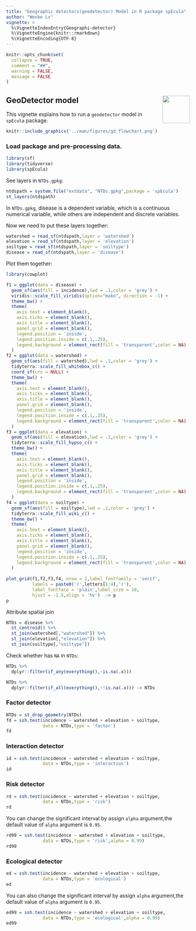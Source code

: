 ```yaml
---
title: "Geographic detectors(geodetector) Model in R package spEcula"
author: "Wenbo Lv"
vignette: >
  %\VignetteIndexEntry{Geographi-detector}
  %\VignetteEngine{knitr::rmarkdown}
  %\VignetteEncoding{UTF-8}
---
```


```r
knitr::opts_chunk$set(
  collapse = TRUE,
  comment = "##",
  warning = FALSE,
  message = FALSE
)
```

##  GeoDetector model <img src="../man/figures/logo.png" align="right" height="75"/>

This vignette explains how to run a `geodetector` model in `spEcula` package.

```r
knitr::include_graphics('../man/figures/gd_flowchart.png')
```

### Load package and pre-processing data.

```r
library(sf)
library(tidyverse)
library(spEcula)
```

See layers in `NTDs.gpkg`:

```r
ntdspath = system.file("extdata", "NTDs.gpkg",package = 'spEcula')
st_layers(ntdspath)
```

In `NTDs.gpkg`, disease is a dependent variable, which is a continuous numerical variable, while others are independent and discrete variables.

Now we need to put these layers together:

```r
watershed = read_sf(ntdspath,layer = 'watershed')
elevation = read_sf(ntdspath,layer = 'elevation')
soiltype = read_sf(ntdspath,layer = 'soiltype')
disease = read_sf(ntdspath,layer = 'disease')
```

Plot them together:

```r
library(cowplot)

f1 = ggplot(data = disease) +
  geom_sf(aes(fill = incidence),lwd = .1,color = 'grey') +
  viridis::scale_fill_viridis(option="mako", direction = -1) + 
  theme_bw() +
  theme(
    axis.text = element_blank(),
    axis.ticks = element_blank(),
    axis.title = element_blank(),
    panel.grid = element_blank(),
    legend.position = 'inside',
    legend.position.inside = c(.1,.25),
    legend.background = element_rect(fill = 'transparent',color = NA)
  )
f2 = ggplot(data = watershed) +
  geom_sf(aes(fill = watershed),lwd = .1,color = 'grey') +
  tidyterra::scale_fill_whitebox_c() + 
  coord_sf(crs = NULL) +
  theme_bw() + 
  theme(
    axis.text = element_blank(),
    axis.ticks = element_blank(),
    axis.title = element_blank(),
    panel.grid = element_blank(),
    legend.position = 'inside',
    legend.position.inside = c(.1,.25),
    legend.background = element_rect(fill = 'transparent',color = NA)
  )
f3 = ggplot(data = elevation) +
  geom_sf(aes(fill = elevation),lwd = .1,color = 'grey') +
  tidyterra::scale_fill_hypso_c() + 
  theme_bw() +
  theme(
    axis.text = element_blank(),
    axis.ticks = element_blank(),
    axis.title = element_blank(),
    panel.grid = element_blank(),
    legend.position = 'inside',
    legend.position.inside = c(.1,.25),
    legend.background = element_rect(fill = 'transparent',color = NA)
  )
f4 = ggplot(data = soiltype) +
  geom_sf(aes(fill = soiltype),lwd = .1,color = 'grey') +
  tidyterra::scale_fill_wiki_c() + 
  theme_bw() +
  theme(
    axis.text = element_blank(),
    axis.ticks = element_blank(),
    axis.title = element_blank(),
    panel.grid = element_blank(),
    legend.position = 'inside',
    legend.position.inside = c(.1,.25),
    legend.background = element_rect(fill = 'transparent',color = NA)
  )
  
plot_grid(f1,f2,f3,f4, nrow = 2,label_fontfamily = 'serif',
          labels = paste0('(',letters[1:4],')'),
          label_fontface = 'plain',label_size = 10,
          hjust = -1.5,align = 'hv')  -> p
p
```

Attribute spatial join

```r
NTDs = disease %>% 
  st_centroid() %>% 
  st_join(watershed[,"watershed"]) %>% 
  st_join(elevation[,"elevation"]) %>% 
  st_join(soiltype[,"soiltype"]) 
```

Check whether has `NA` in `NTDs`:

```r
NTDs %>% 
  dplyr::filter(if_any(everything(),~is.na(.x)))
```

```r
NTDs %>% 
  dplyr::filter(if_all(everything(),~!is.na(.x))) -> NTDs
```

### Factor detector

```r
NTDs = st_drop_geometry(NTDs)
fd = ssh.test(incidence ~ watershed + elevation + soiltype,
              data = NTDs,type = 'factor')
fd
```

### Interaction detector

```r
id = ssh.test(incidence ~ watershed + elevation + soiltype,
              data = NTDs,type = 'interaction')
id
```

### Risk detector

```r
rd = ssh.test(incidence ~ watershed + elevation + soiltype,
              data = NTDs,type = 'risk')
rd
```

You can change the significant interval by assign `alpha` argument,the default value of `alpha` argument is `0.95`.

```r
rd99 = ssh.test(incidence ~ watershed + elevation + soiltype,
              data = NTDs,type = 'risk',alpha = 0.99)
rd99
```

### Ecological detector

```r
ed = ssh.test(incidence ~ watershed + elevation + soiltype,
              data = NTDs,type = 'ecological')
ed
```

You can also change the significant interval by assign `alpha` argument,the default value of `alpha` argument is `0.95`.

```r
ed99 = ssh.test(incidence ~ watershed + elevation + soiltype,
              data = NTDs,type = 'ecological',alpha = 0.99)
ed99
```

